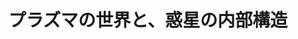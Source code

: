 ﻿---
title: "プラズマの世界と、惑星の内部構造"
category: "理学院"
vol: 34
interviewee: "藤本 正樹 "
url: ""
tags: ["構造","惑星","プラズマ"]
pdf: "34-1.pdf"
career: ""
preface: "藤本先生が行っている希薄なプラズマである無衝突プラズマの研究、助手の小林先生が行っている弾性波による惑星内部構造に関する研究の紹介。"
---
